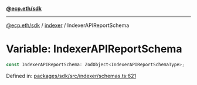 [**@ecp.eth/sdk**](../../index.mdx)

***

[@ecp.eth/sdk](/sdk-reference/index.mdx) / [indexer](/sdk-reference/indexer/index.mdx) / IndexerAPIReportSchema

# Variable: IndexerAPIReportSchema

```ts
const IndexerAPIReportSchema: ZodObject<IndexerAPIReportSchemaType>;
```

Defined in: [packages/sdk/src/indexer/schemas.ts:621](https://github.com/ecp-eth/comments-monorepo/blob/main/packages/sdk/src/indexer/schemas.ts#L621)
